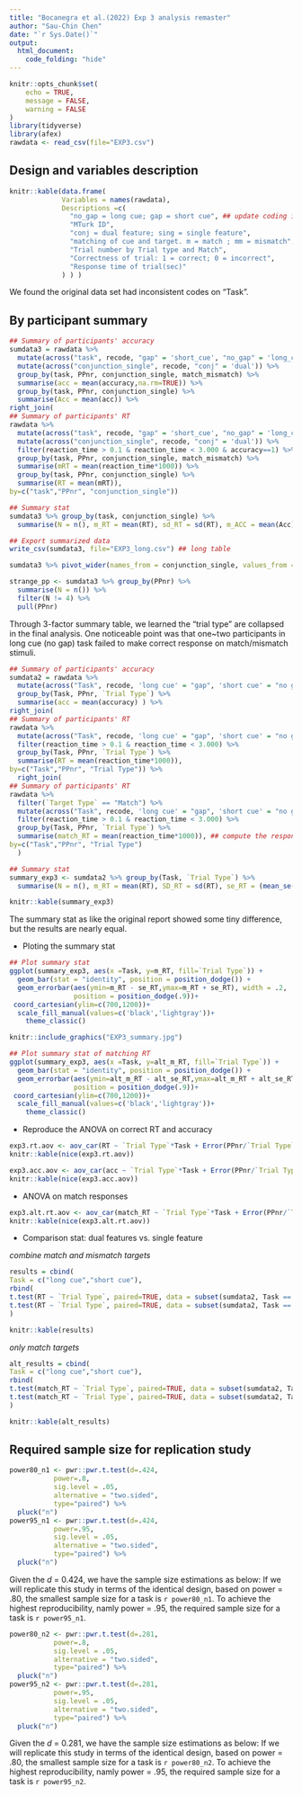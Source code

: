 ```yaml
---
title: "Bocanegra et al.(2022) Exp 3 analysis remaster"
author: "Sau-Chin Chen"
date: "`r Sys.Date()`"
output: 
  html_document:
    code_folding: "hide"
---
```


```r
knitr::opts_chunk$set(
	echo = TRUE,
	message = FALSE,
	warning = FALSE
)
library(tidyverse)
library(afex)
rawdata <- read_csv(file="EXP3.csv")
```



## Design and variables description

```r
knitr::kable(data.frame(
             Variables = names(rawdata), 
             Descriptions =c(
               "no_gap = long cue; gap = short cue", ## update coding in the data set
               "MTurk ID",
               "conj = dual feature; sing = single feature",
               "matching of cue and target. m = match ; mm = mismatch",
               "Trial number by Trial type and Match",
               "Correctness of trial: 1 = correct; 0 = incorrect",
               "Response time of trial(sec)"
             ) ) )
```

We found the original data set had inconsistent codes on "Task".

## By participant summary

```r
## Summary of participants' accuracy
sumdata3 = rawdata %>% 
  mutate(across("task", recode, "gap" = 'short_cue', "no_gap" = 'long_cue' )) %>%
  mutate(across("conjunction_single", recode, "conj" = 'dual')) %>%
  group_by(task, PPnr, conjunction_single, match_mismatch) %>%
  summarise(acc = mean(accuracy,na.rm=TRUE)) %>%
  group_by(task, PPnr, conjunction_single) %>%
  summarise(Acc = mean(acc)) %>%
right_join(
## Summary of participants' RT
rawdata %>%  
  mutate(across("task", recode, "gap" = 'short_cue', "no_gap" = 'long_cue' )) %>%
  mutate(across("conjunction_single", recode, "conj" = 'dual')) %>%
  filter(reaction_time > 0.1 & reaction_time < 3.000 & accuracy==1) %>%
  group_by(task, PPnr, conjunction_single, match_mismatch) %>%
  summarise(mRT = mean(reaction_time*1000)) %>%
  group_by(task, PPnr, conjunction_single) %>%
  summarise(RT = mean(mRT)),
by=c("task","PPnr", "conjunction_single"))

## Summary stat
sumdata3 %>% group_by(task, conjunction_single) %>%
  summarise(N = n(), m_RT = mean(RT), sd_RT = sd(RT), m_ACC = mean(Acc), sd_ACC = sd(Acc)) %>% knitr::kable(caption = "Exp3 result summary: three factors")

## Export summarized data 
write_csv(sumdata3, file="EXP3_long.csv") ## long table

sumdata3 %>% pivot_wider(names_from = conjunction_single, values_from = c(RT,Acc)) %>% write_csv(file="EXP3_wide.csv") ## wide table

strange_pp <- sumdata3 %>% group_by(PPnr) %>%
  summarise(N = n()) %>%
  filter(N != 4) %>%
  pull(PPnr)
```


Through 3-factor summary table, we learned the "trial type" are collapsed in the final analysis. One noticeable point was that one~two participants in long cue (no gap) task failed to make correct response on match/mismatch stimuli.

```r
## Summary of participants' accuracy
sumdata2 = rawdata %>% 
  mutate(across("Task", recode, 'long cue' = "gap", 'short cue' = "no gap")) %>%
  group_by(Task, PPnr, `Trial Type`) %>%
  summarise(acc = mean(accuracy) ) %>%
right_join(
## Summary of participants' RT
rawdata %>%  
  mutate(across("Task", recode, 'long cue' = "gap", 'short cue' = "no gap")) %>%
  filter(reaction_time > 0.1 & reaction_time < 3.000) %>%
  group_by(Task, PPnr, `Trial Type`) %>%
  summarise(RT = mean(reaction_time*1000)),
by=c("Task","PPnr", "Trial Type")) %>%
  right_join(
## Summary of participants' RT
rawdata %>%  
  filter(`Target Type` == "Match") %>% 
  mutate(across("Task", recode, 'long cue' = "gap", 'short cue' = "no gap")) %>%
  filter(reaction_time > 0.1 & reaction_time < 3.000) %>%
  group_by(Task, PPnr, `Trial Type`) %>%
  summarise(match_RT = mean(reaction_time*1000)), ## compute the responses for the matching targets only.
by=c("Task","PPnr", "Trial Type")    
  )

## Summary stat
summary_exp3 <- sumdata2 %>% group_by(Task, `Trial Type`) %>%
  summarise(N = n(), m_RT = mean(RT), SD_RT = sd(RT), se_RT = (mean_se(RT)[,3] - mean_se(RT)[,2] ), m_ACC = mean(acc), SD_ACC = sd(acc), alt_m_RT = mean(match_RT), alt_SD_RT = sd(match_RT), alt_se_RT = (mean_se(match_RT)[,3] - mean_se(match_RT)[,2] )) 

knitr::kable(summary_exp3)
```

The summary stat as like the original report showed some tiny difference, but the results are nearly equal.

- Ploting the summary stat

```r
## Plot summary stat
ggplot(summary_exp3, aes(x =Task, y=m_RT, fill=`Trial Type`)) +
  geom_bar(stat = "identity", position = position_dodge()) + 
  geom_errorbar(aes(ymin=m_RT - se_RT,ymax=m_RT + se_RT), width = .2,
                position = position_dodge(.9))+ 
 coord_cartesian(ylim=c(700,1200))+ 
  scale_fill_manual(values=c('black','lightgray'))+
    theme_classic()
```


```r
knitr::include_graphics("EXP3_summary.jpg")
```


```r
## Plot summary stat of matching RT
ggplot(summary_exp3, aes(x =Task, y=alt_m_RT, fill=`Trial Type`)) +
  geom_bar(stat = "identity", position = position_dodge()) + 
  geom_errorbar(aes(ymin=alt_m_RT - alt_se_RT,ymax=alt_m_RT + alt_se_RT), width = .2,
                position = position_dodge(.9))+ 
 coord_cartesian(ylim=c(700,1200))+ 
  scale_fill_manual(values=c('black','lightgray'))+
    theme_classic()
```



- Reproduce the ANOVA on correct RT and accuracy

```r
exp3.rt.aov <- aov_car(RT ~ `Trial Type`*Task + Error(PPnr/`Trial Type`), data=sumdata2, anova_table = list(correction="none", es="pes"))
knitr::kable(nice(exp3.rt.aov))

exp3.acc.aov <- aov_car(acc ~ `Trial Type`*Task + Error(PPnr/`Trial Type`), data=sumdata2, anova_table = list(correction="none", es="pes"))
knitr::kable(nice(exp3.acc.aov))

```

- ANOVA on match responses


```r
exp3.alt.rt.aov <- aov_car(match_RT ~ `Trial Type`*Task + Error(PPnr/`Trial Type`), data=sumdata2, anova_table = list(correction="none", es="pes"))
knitr::kable(nice(exp3.alt.rt.aov))

```


- Comparison stat: dual features vs. single feature

*combine match and mismatch targets*

```r
results = cbind(
Task = c("long cue","short cue"),
rbind(
t.test(RT ~ `Trial Type`, paired=TRUE, data = subset(sumdata2, Task == "no gap" & PPnr != strange_pp)) %>% broom::tidy() %>% mutate(d = abs(statistic/sqrt(parameter+1))),
t.test(RT ~ `Trial Type`, paired=TRUE, data = subset(sumdata2, Task == "gap")) %>% broom::tidy() %>% mutate(d = abs(statistic/sqrt(parameter+1))))
)

knitr::kable(results)
```

*only match targets*

```r
alt_results = cbind(
Task = c("long cue","short cue"),
rbind(
t.test(match_RT ~ `Trial Type`, paired=TRUE, data = subset(sumdata2, Task == "no gap" & PPnr != strange_pp)) %>% broom::tidy() %>% mutate(d = abs(statistic/sqrt(parameter+1))),
t.test(match_RT ~ `Trial Type`, paired=TRUE, data = subset(sumdata2, Task == "gap")) %>% broom::tidy() %>% mutate(d = abs(statistic/sqrt(parameter+1))))
)

knitr::kable(alt_results)
```

## Required sample size for replication study

```r
power80_n1 <- pwr::pwr.t.test(d=.424,
           power=.8,
           sig.level = .05,
           alternative = "two.sided",
           type="paired") %>%
  pluck("n")
power95_n1 <- pwr::pwr.t.test(d=.424,
           power=.95,
           sig.level = .05,
           alternative = "two.sided",
           type="paired") %>%
  pluck("n")

```

Given the *d* = 0.424, we have the sample size estimations as below: 
If we will replicate this study in terms of the identical design, based on power = .80, the smallest sample size for a task is `r power80_n1`. To achieve the highest reproducibility, namly power = .95, the required sample size for a task is `r power95_n1`.


```r
power80_n2 <- pwr::pwr.t.test(d=.281,
           power=.8,
           sig.level = .05,
           alternative = "two.sided",
           type="paired") %>%
  pluck("n")
power95_n2 <- pwr::pwr.t.test(d=.281,
           power=.95,
           sig.level = .05,
           alternative = "two.sided",
           type="paired") %>%
  pluck("n")

```

Given the *d* = 0.281, we have the sample size estimations as below: 
If we will replicate this study in terms of the identical design, based on power = .80, the smallest sample size for a task is `r power80_n2`. To achieve the highest reproducibility, namly power = .95, the required sample size for a task is `r power95_n2`.

